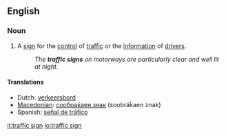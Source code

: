 ==English==

===Noun===
{{en-noun}}

# A [[sign]] for the [[control]] of [[traffic]] or the [[information]] of [[drivers]].
#: ''The '''traffic signs''' on motorways are particularly clear and well lit at night.''

====Translations====
* Dutch: [[verkeersbord]] {{n}}
* [[Macedonian]]: [[сообраќаен знак]] (soobráḱaen znak) {{m}}
* Spanish: [[señal de tráfico]] {{f}}

[[it:traffic sign]]
[[lo:traffic sign]]